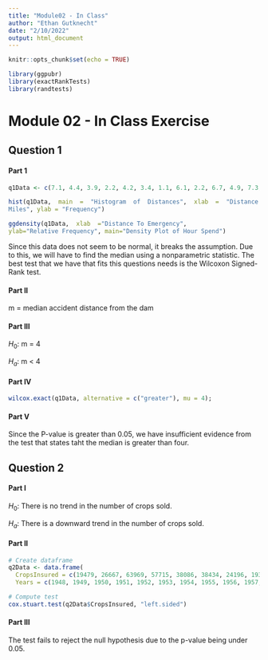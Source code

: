 ---
title: "Module02 - In Class"
author: "Ethan Gutknecht"
date: "2/10/2022"
output: html_document
---

```{r setup, include=FALSE}
knitr::opts_chunk$set(echo = TRUE)

library(ggpubr)
library(exactRankTests)
library(randtests)
```

# Module 02 - In Class Exercise


## Question 1
#### Part 1

```{r}
q1Data <- c(7.1, 4.4, 3.9, 2.2, 4.2, 3.4, 1.1, 6.1, 2.2, 6.7, 4.9, 7.3, 0.3, 7.6)

hist(q1Data,  main  =  "Histogram  of  Distances",  xlab  =  "Distance  in 
Miles", ylab = "Frequency")

ggdensity(q1Data,  xlab  ="Distance To Emergency", 
ylab="Relative Frequency", main="Density Plot of Hour Spend")
```

Since this data does not seem to be normal, it breaks the assumption. Due to this, we will have to find the median using a nonparametric statistic. The best test that we have that fits this questions needs is the Wilcoxon Signed-Rank test.



#### Part II 
m = median accident distance from the dam



#### Part III
$H_{0}$: m = 4

$H_{a}$: m < 4



#### Part IV
```{r warning=FALSE}
wilcox.exact(q1Data, alternative = c("greater"), mu = 4);
```



#### Part V
Since the P-value is greater than 0.05, we have insufficient evidence from the test that states taht the median is greater than four.



## Question 2
#### Part I

$H_{0}$: There is no trend in the number of crops sold.

$H_{a}$: There is a downward trend in the number of crops sold.



#### Part II

```{r}

# Create dataframe
q2Data <- data.frame(
  CropsInsured = c(19479, 26667, 63969, 57715, 38086, 38434, 24196, 19319, 29975, 25451, 20410, 19910, 15628, 15375, 21312, 26526, 24865, 21152, 23458, 25774, 32646, 31786, 24821, 19593, 14960),
  Years = c(1948, 1949, 1950, 1951, 1952, 1953, 1954, 1955, 1956, 1957, 1958, 1959, 1960, 1961, 1962, 1963, 1964, 1965, 1966, 1967, 1968, 1969, 1970, 1971, 1972))

# Compute test
cox.stuart.test(q2Data$CropsInsured, "left.sided") 
```


#### Part III
The test fails to reject the null hypothesis due to the p-value being under 0.05.
